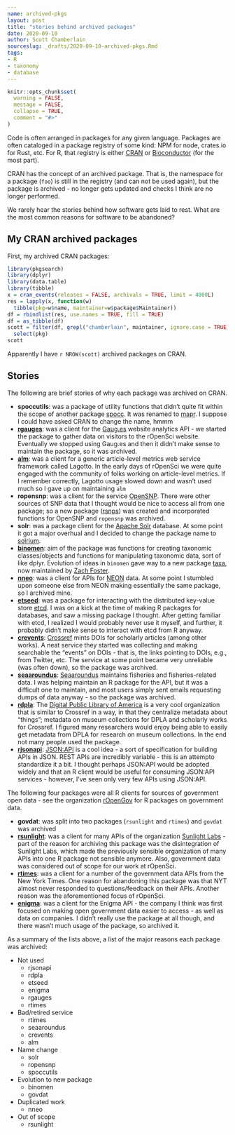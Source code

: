 ```yaml
---
name: archived-pkgs
layout: post
title: "stories behind archived packages"
date: 2020-09-10
author: Scott Chamberlain
sourceslug: _drafts/2020-09-10-archived-pkgs.Rmd
tags:
- R
- taxonomy
- database
---
```


```r
knitr::opts_chunk$set(
  warning = FALSE,
  message = FALSE,
  collapse = TRUE,
  comment = "#>"
)
```

Code is often arranged in packages for any given language. Packages
are often cataloged in a package registry of some kind: NPM for
node, crates.io for Rust, etc. For R, that registry is either
[CRAN](https://cran.r-project.org/) or [Bioconductor](https://bioconductor.org/)
(for the most part).

CRAN has the concept of an archived package. That is, the namespace
for a package (`foo`) is still in the registry (and can not be used again),
but the package is archived - no longer gets updated and checks
I think are no longer performed.

We rarely hear the stories behind how software gets laid to rest. What are
the most common reasons for software to be abandoned?

## My CRAN archived packages

First, my archived CRAN packages:

```r
library(pkgsearch)
library(dplyr)
library(data.table)
library(tibble)
x = cran_events(releases = FALSE, archivals = TRUE, limit = 4000L)
res = lapply(x, function(w)
  tibble(pkg=w$name, maintainer=w$package$Maintainer))
df = rbindlist(res, use.names = TRUE, fill = TRUE)
df = as_tibble(df)
scott = filter(df, grepl("chamberlain", maintainer, ignore.case = TRUE)) %>%
  select(pkg)
scott
```

Apparently I have `r NROW(scott)` archived packages on CRAN.


## Stories

The following are brief stories of why each package was archived on CRAN.

- **spoccutils**: was a package of utility functions that didn't quite fit within the scope of another package [spocc][]. It was renamed to [mapr][]. I suppose I could have asked CRAN to change the name, hmmm
- **[rgauges][]**: was a client for the [Gaug.es](https://get.gaug.es/) website analytics API - we started the package to gather data on visitors to the rOpenSci website. Eventually we stopped using Gaug.es and then it didn't make sense to maintain the package, so it was archived.
- **[alm][]**: was a client for a generic article-level metrics web service framework called Lagotto. In the early days of rOpenSci we were quite engaged with the community of folks working on article-level metrics. If I remember correctly, Lagotto usage slowed down and wasn't used much so I gave up on maintaining `alm`
- **ropensnp**: was a client for the service [OpenSNP](https://opensnp.org/). There were other sources of SNP data that I thought would be nice to access all from one package; so a new package ([rsnps][]) was created and incorporated functions for OpenSNP and `ropensnp` was archived.
- **solr**: was a package client for the [Apache Solr](https://lucene.apache.org/solr/) database. At some point it got a major overhual and I decided to change the package name to [solrium][].
- **[binomen][]**: aim of the package was functions for creating taxonomic classes/objects and functions for manipulating taxonomic data, sort of like dplyr. Evolution of ideas in `binomen` gave way to a new package [taxa][], now maintained by [Zach Foster](https://github.com/zachary-foster).
- **[nneo][]**: was a client for APIs for [NEON](https://data.neonscience.org/data-api/) data. At some point I stumbled upon someone else from NEON making essentially the same package, so I archived mine.
- **[etseed][]**: was a package for interacting with the distributed key-value store [etcd](https://etcd.io/). I was on a kick at the time of making R packages for databases, and saw a missing package I thought. After getting familiar with etcd, I realized I would probably never use it myself, and further, it probably didn't make sense to interact with etcd from R anyway.
- **[crevents][]**: [Crossref](https://www.crossref.org/) mints DOIs for scholarly articles (among other works). A neat service they started was collecting and making searchable the "events" on DOIs - that is, the links pointing to DOIs, e.g., from Twitter, etc. The service at some point became very unreliable (was often down), so the package was archived.
- **[seaaroundus][]**: [Seaaroundus](http://www.seaaroundus.org/) maintains fisheries and fisheries-related data. I was helping maintain an R package for the API, but it was a difficult one to maintain, and most users simply sent emails requesting dumps of data anyway - so the package was archived.
- **[rdpla][]**: The [Digital Public Library of America](https://dp.la/) is a very cool organization that is similar to Crossref in a way, in that they centralize metadata about "things"; metadata on museum collections for DPLA and scholarly works for Crossref. I figured many researchers would enjoy being able to easily get metadata from DPLA for research on museum collections. In the end not many people used the package.
- **[rjsonapi][]**: [JSON:API](https://jsonapi.org/) is a cool idea - a sort of specification for building APIs in JSON. REST APIs are incredibly variable - this is an attempto standardize it a bit. I thought perhaps JSON:API would be adopted widely and that an R client would be useful for consuming JSON:API services - however, I've seen only very few APIs using JSON:API.

The following four packages were all R clients for sources of government open data - see the organization [rOpenGov](https://github.com/ropengov) for R packages on government data.

- **govdat**: was split into two packages (`rsunlight` and `rtimes`) and `govdat` was archived
- **[rsunlight][]**: was a client for many APIs of the organization [Sunlight Labs](https://sunlightfoundation.com/api/) - part of the reason for archiving this package was the disintegration of Sunlight Labs, which made the previously sensible organization of many APIs into one R package not sensible anymore. Also, government data was considered out of scope for our work at rOpenSci.
- **[rtimes][]**: was a client for a number of the government data APIs from the New York Times. One reason for abandoning this package was that NYT almost never responded to questions/feedback on their APIs. Another reason was the aforementioned focus of rOpenSci.
- **[enigma][]**: was a client for the Enigma API - the company I think was first focused on making open government data easier to access - as well as data on companies. I didn't really use the package at all though, and there wasn't much usage of the package, so archived it.


As a summary of the lists above, a list of the major reasons each package was archived:

- Not used
  - rjsonapi
  - rdpla
  - etseed
  - enigma
  - rgauges
  - rtimes
- Bad/retired service
  - rtimes
  - seaaroundus
  - crevents
  - alm
- Name change
  - solr
  - ropensnp
  - spoccutils
- Evolution to new package
  - binomen
  - govdat
- Duplicated work
  - nneo
- Out of scope
  - rsunlight



[mapr]: https://github.com/ropensci/mapr
[spocc]: https://github.com/ropensci/spocc
[rsnps]: https://github.com/ropensci/rsnps
[rsunlight]: https://github.com/rOpenGov/rsunlight
[rtimes]: https://github.com/rOpenGov/rtimes
[enigma]: https://github.com/rOpenGov/enigma
[solrium]: https://github.com/ropensci/solrium
[binomen]: https://github.com/ropensci/binomen
[taxa]: https://github.com/ropensci/taxa
[nneo]: https://github.com/ropensci-archive/nneo
[seaaroundus]: https://github.com/ropensci-archive/seaaroundus
[rgauges]: https://github.com/ropensci-archive/rgauges
[alm]: https://github.com/ropensci-archive/alm
[etseed]: https://github.com/ropensci-archive/etseed
[crevents]: https://github.com/ropensci-archive/crevents
[rdpla]: https://github.com/ropensci-archive/rdpla
[rjsonapi]: https://github.com/ropensci-archive/rjsonapi
